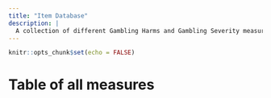 ```yaml
---
title: "Item Database"
description: |
  A collection of different Gambling Harms and Gambling Severity measures
---
```


```r
knitr::opts_chunk$set(echo = FALSE)
```

# Table of all measures